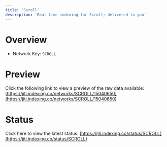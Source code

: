 ```yaml
---
title: 'Scroll'
description: 'Real time indexing for Scroll; delivered to you'
---
```


# Overview
- Network Key: `SCROLL`

# Preview
Click the following link to view a preview of the raw data available: [https://jiti.indexing.co/networks/SCROLL/15040650](https://jiti.indexing.co/networks/SCROLL/15040650)

# Status
Click here to view the latest status: [https://jiti.indexing.co/status/SCROLL](https://jiti.indexing.co/status/SCROLL)
